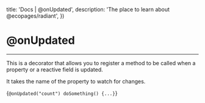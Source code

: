 

  title: 'Docs | @onUpdated',
  description: 'The place to learn about @ecopages/radiant',
})

# @onUpdated
---

This is a decorator that allows you to register a method to be called when a property or a reactive field is updated. 

It takes the name of the property to watch for changes.

<CodeBlock lang='typescript'>{`@onUpdated("count") doSomething() {...}`}</CodeBlock>